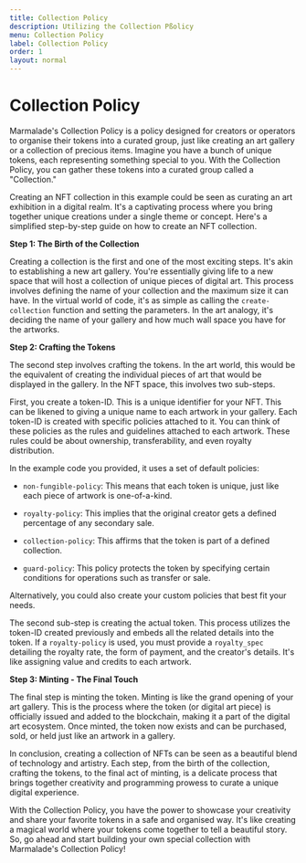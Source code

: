 ```yaml
---
title: Collection Policy
description: Utilizing the Collection Pßolicy
menu: Collection Policy
label: Collection Policy
order: 1
layout: normal
---
```


# Collection Policy

Marmalade's Collection Policy is a policy designed for creators or operators to
organise their tokens into a curated group, just like creating an art gallery or
a collection of precious items. Imagine you have a bunch of unique tokens, each
representing something special to you. With the Collection Policy, you can
gather these tokens into a curated group called a "Collection."

Creating an NFT collection in this example could be seen as curating an art
exhibition in a digital realm. It's a captivating process where you bring
together unique creations under a single theme or concept. Here's a simplified
step-by-step guide on how to create an NFT collection.

**Step 1: The Birth of the Collection**

Creating a collection is the first and one of the most exciting steps. It's akin
to establishing a new art gallery. You're essentially giving life to a new space
that will host a collection of unique pieces of digital art. This process
involves defining the name of your collection and the maximum size it can have.
In the virtual world of code, it's as simple as calling the `create-collection`
function and setting the parameters. In the art analogy, it's deciding the name
of your gallery and how much wall space you have for the artworks.

**Step 2: Crafting the Tokens**

The second step involves crafting the tokens. In the art world, this would be
the equivalent of creating the individual pieces of art that would be displayed
in the gallery. In the NFT space, this involves two sub-steps.

First, you create a token-ID. This is a unique identifier for your NFT. This can
be likened to giving a unique name to each artwork in your gallery. Each
token-ID is created with specific policies attached to it. You can think of
these policies as the rules and guidelines attached to each artwork. These rules
could be about ownership, transferability, and even royalty distribution.

In the example code you provided, it uses a set of default policies:

- `non-fungible-policy`: This means that each token is unique, just like each
  piece of artwork is one-of-a-kind.

- `royalty-policy`: This implies that the original creator gets a defined
  percentage of any secondary sale.

- `collection-policy`: This affirms that the token is part of a defined
  collection.

- `guard-policy`: This policy protects the token by specifying certain
  conditions for operations such as transfer or sale.

Alternatively, you could also create your custom policies that best fit your
needs.

The second sub-step is creating the actual token. This process utilizes the
token-ID created previously and embeds all the related details into the token.
If a `royalty-policy` is used, you must provide a `royalty_spec` detailing the
royalty rate, the form of payment, and the creator's details. It's like
assigning value and credits to each artwork.

**Step 3: Minting - The Final Touch**

The final step is minting the token. Minting is like the grand opening of your
art gallery. This is the process where the token (or digital art piece) is
officially issued and added to the blockchain, making it a part of the digital
art ecosystem. Once minted, the token now exists and can be purchased, sold, or
held just like an artwork in a gallery.

In conclusion, creating a collection of NFTs can be seen as a beautiful blend of
technology and artistry. Each step, from the birth of the collection, crafting
the tokens, to the final act of minting, is a delicate process that brings
together creativity and programming prowess to curate a unique digital
experience.

With the Collection Policy, you have the power to showcase your creativity and
share your favorite tokens in a safe and organised way. It's like creating a
magical world where your tokens come together to tell a beautiful story. So, go
ahead and start building your own special collection with Marmalade's Collection
Policy!
